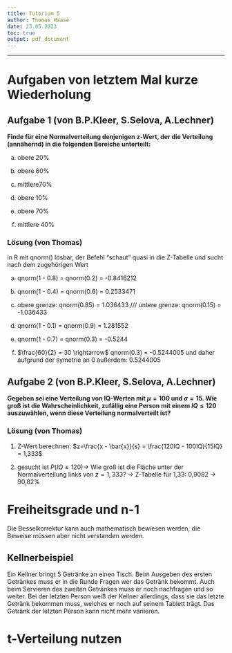```yaml
---
title: Tutorium 5
author: Thomas Haase
date: 23.05.2023
toc: true
output: pdf_document
---
```


---
# Aufgaben von letztem Mal kurze Wiederholung
## Aufgabe 1 (von B.P.Kleer, S.Selova, A.Lechner)

**Finde für eine Normalverteilung denjenigen z-Wert, der die Verteilung (annähernd) in die folgenden Bereiche unterteilt:**

(a) obere 20\%

(b) obere 60\%

(c) mittlere70\%

(d) obere 10\%

(e) obere 70\%

(f) mittlere 40\%

### Lösung (von Thomas)

in R mit qnorm() lösbar, der Befehl "schaut" quasi in die Z-Tabelle und sucht nach dem zugehörigen Wert

(a) qnorm(1 - 0.8) = qnorm(0.2) = -0.8416212

(b) qnorm(1 - 0.4) = qnorm(0.6) = 0.2533471

(c) obere grenze: qnorm(0.85) = 1.036433 /// untere grenze: qnorm(0.15) = -1.036433

(d) qnorm(1 - 0.1) = qnorm(0.9) = 1.281552

(e) qnorm(1 - 0.7) = qnorm(0.3) = -0.5244

(f) $\frac{60}{2} = 30 \rightarrow$ qnorm(0.3) = -0.5244005 und daher aufgrund der symetrie an 0 außerdem: 0.5244005

    
## Aufgabe 2 (von B.P.Kleer, S.Selova, A.Lechner)

**Gegeben sei eine Verteilung von IQ-Werten mit $\mu = 100$ und $\sigma = 15$. Wie groß ist die Wahrscheinlichkeit, zufällig eine Person mit einem $IQ \leq 120$ auszuwählen, wenn diese Verteilung normalverteilt ist?**

### Lösung (von Thomas)
1. Z-Wert berechnen:
$z=\frac{x - \bar{x}}{s} = \frac{120IQ - 100IQ}{15IQ} = 1,333$

2. gesucht ist $P(IQ \leq 120) \rightarrow$ Wie groß ist die Fläche unter der Normalverteilung links von $z = 1,333$? $\rightarrow$ Z-Tabelle für 1,33: 0,9082 $\rightarrow$ 90,82\%



# Freiheitsgrade und n-1

[\underline{LINK - Khan Academy Simulation zu n-1}](https://www.khanacademy.org/math/ap-statistics/summarizing-quantitative-data-ap/more-standard-deviation/v/simulation-providing-evidence-that-n-1-gives-us-unbiased-estimate)

Die Besselkorrektur kann auch mathematisch bewiesen werden, die Beweise müssen aber nicht verstanden werden.

## Kellnerbeispiel 

Ein Kellner bringt 5 Getränke an einen Tisch. Beim Ausgeben des ersten Getränkes muss er in die Runde Fragen wer das Getränk bekommt. Auch beim Servieren des zweiten Getränkes muss er noch nachfragen und so weiter. Bei der letzten Person weiß der Kellner allerdings, dass sie das letzte Getränk bekommen muss, welches er noch auf seinem Tablett trägt. Das Getränk der letzten Person kann nicht mehr variieren.

# t-Verteilung nutzen

[\underline{LINK - Dr. B. Philipp Kleer erklärt wie die t-tabelle genutzt wird um kritische t-Werte abzulesen}](https://vimeo.com/512472262)

